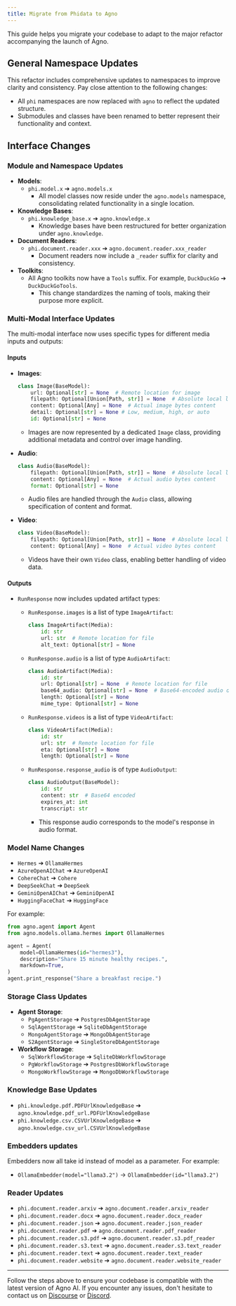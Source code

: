 ```yaml
---
title: Migrate from Phidata to Agno
---
```


This guide helps you migrate your codebase to adapt to the major refactor accompanying the launch of Agno.

## General Namespace Updates
This refactor includes comprehensive updates to namespaces to improve clarity and consistency. Pay close attention to the following changes:

- All `phi` namespaces are now replaced with `agno` to reflect the updated structure.
- Submodules and classes have been renamed to better represent their functionality and context.

## Interface Changes

### Module and Namespace Updates
- **Models**:
  - `phi.model.x` ➔ `agno.models.x`
    - All model classes now reside under the `agno.models` namespace, consolidating related functionality in a single location.
- **Knowledge Bases**:
  - `phi.knowledge_base.x` ➔ `agno.knowledge.x`
    - Knowledge bases have been restructured for better organization under `agno.knowledge`.
- **Document Readers**:
  - `phi.document.reader.xxx` ➔ `agno.document.reader.xxx_reader`
    - Document readers now include a `_reader` suffix for clarity and consistency.
- **Toolkits**:
  - All Agno toolkits now have a `Tools` suffix. For example, `DuckDuckGo` ➔ `DuckDuckGoTools`.
    - This change standardizes the naming of tools, making their purpose more explicit.

### Multi-Modal Interface Updates
The multi-modal interface now uses specific types for different media inputs and outputs:

#### Inputs
- **Images**:
  ```python
  class Image(BaseModel):
      url: Optional[str] = None  # Remote location for image
      filepath: Optional[Union[Path, str]] = None  # Absolute local location for image
      content: Optional[Any] = None  # Actual image bytes content
      detail: Optional[str] = None # Low, medium, high, or auto
      id: Optional[str] = None
  ```
  - Images are now represented by a dedicated `Image` class, providing additional metadata and control over image handling.

- **Audio**:
  ```python
  class Audio(BaseModel):
      filepath: Optional[Union[Path, str]] = None  # Absolute local location for audio
      content: Optional[Any] = None  # Actual audio bytes content
      format: Optional[str] = None
  ```
  - Audio files are handled through the `Audio` class, allowing specification of content and format.

- **Video**:
  ```python
  class Video(BaseModel):
      filepath: Optional[Union[Path, str]] = None  # Absolute local location for video
      content: Optional[Any] = None  # Actual video bytes content
  ```
  - Videos have their own `Video` class, enabling better handling of video data.

#### Outputs
- `RunResponse` now includes updated artifact types:
  - `RunResponse.images` is a list of type `ImageArtifact`:
    ```python
    class ImageArtifact(Media):
        id: str
        url: str  # Remote location for file
        alt_text: Optional[str] = None
    ```

  - `RunResponse.audio` is a list of type `AudioArtifact`:
    ```python
    class AudioArtifact(Media):
        id: str
        url: Optional[str] = None  # Remote location for file
        base64_audio: Optional[str] = None  # Base64-encoded audio data
        length: Optional[str] = None
        mime_type: Optional[str] = None
    ```

  - `RunResponse.videos` is a list of type `VideoArtifact`:
    ```python
    class VideoArtifact(Media):
        id: str
        url: str  # Remote location for file
        eta: Optional[str] = None
        length: Optional[str] = None
    ```

  - `RunResponse.response_audio` is of type `AudioOutput`:
    ```python
    class AudioOutput(BaseModel):
        id: str
        content: str  # Base64 encoded
        expires_at: int
        transcript: str
    ```
    - This response audio corresponds to the model's response in audio format.

### Model Name Changes
- `Hermes` ➔ `OllamaHermes`
- `AzureOpenAIChat` ➔ `AzureOpenAI`
- `CohereChat` ➔ `Cohere`
- `DeepSeekChat` ➔ `DeepSeek`
- `GeminiOpenAIChat` ➔ `GeminiOpenAI`
- `HuggingFaceChat` ➔ `HuggingFace`

For example:
```python
from agno.agent import Agent
from agno.models.ollama.hermes import OllamaHermes

agent = Agent(
    model=OllamaHermes(id="hermes3"),
    description="Share 15 minute healthy recipes.",
    markdown=True,
)
agent.print_response("Share a breakfast recipe.")
```


### Storage Class Updates
- **Agent Storage**:
  - `PgAgentStorage` ➔ `PostgresDbAgentStorage`
  - `SqlAgentStorage` ➔ `SqliteDbAgentStorage`
  - `MongoAgentStorage` ➔ `MongoDbAgentStorage`
  - `S2AgentStorage` ➔ `SingleStoreDbAgentStorage`
- **Workflow Storage**:
  - `SqlWorkflowStorage` ➔ `SqliteDbWorkflowStorage`
  - `PgWorkflowStorage` ➔ `PostgresDbWorkflowStorage`
  - `MongoWorkflowStorage` ➔ `MongoDbWorkflowStorage`

### Knowledge Base Updates
- `phi.knowledge.pdf.PDFUrlKnowledgeBase` ➔ `agno.knowledge.pdf_url.PDFUrlKnowledgeBase`
- `phi.knowledge.csv.CSVUrlKnowledgeBase` ➔ `agno.knowledge.csv_url.CSVUrlKnowledgeBase`

### Embedders updates
Embedders now all take id instead of model as a parameter. For example:
- `OllamaEmbedder(model="llama3.2")` -> `OllamaEmbedder(id="llama3.2")`

### Reader Updates
- `phi.document.reader.arxiv` ➔ `agno.document.reader.arxiv_reader`
- `phi.document.reader.docx` ➔ `agno.document.reader.docx_reader`
- `phi.document.reader.json` ➔ `agno.document.reader.json_reader`
- `phi.document.reader.pdf` ➔ `agno.document.reader.pdf_reader`
- `phi.document.reader.s3.pdf` ➔ `agno.document.reader.s3.pdf_reader`
- `phi.document.reader.s3.text` ➔ `agno.document.reader.s3.text_reader`
- `phi.document.reader.text` ➔ `agno.document.reader.text_reader`
- `phi.document.reader.website` ➔ `agno.document.reader.website_reader`

---

Follow the steps above to ensure your codebase is compatible with the latest version of Agno AI. If you encounter any issues, don't hesitate to contact us on [Discourse](https://community.phidata.com/) or [Discord](https://discord.gg/4MtYHHrgA8).

